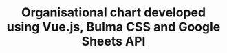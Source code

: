 ---
title: "Organisational chart developed using Vue.js, Bulma CSS and Google Sheets API"
publishedAt: "28-04-2025"
images:
  - "/images/projects/project-01/orgchart.png"
  - "/images/projects/project-01/diff-report.png"
---